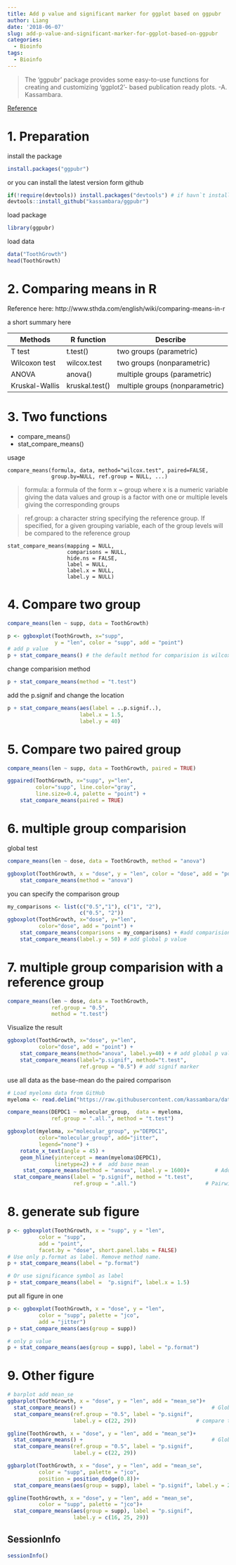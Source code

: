 ```yaml
---
title: Add p value and significant marker for ggplot based on ggpubr
author: Liang
date: '2018-06-07'
slug: add-p-value-and-significant-marker-for-ggplot-based-on-ggpubr
categories:
  - Bioinfo
tags:
  - Bioinfo
---
```


>The ‘ggpubr’ package provides some easy-to-use functions for creating and customizing ‘ggplot2’- based publication ready plots. -A. Kassambara.

[Reference](http://www.sthda.com/english/rpkgs/ggpubr)

# 1. Preparation

install the package

```r
install.packages("ggpubr")
```
or you can install the latest version form github 

```r
if(!require(devtools)) install.packages("devtools") # if havn`t install devtools before, install it first
devtools::install_github("kassambara/ggpubr")
```
load package 

```r
library(ggpubr)
```

load data

```r
data("ToothGrowth")
head(ToothGrowth)
```

# 2. Comparing means in R 

Reference here:
http://www.sthda.com/english/wiki/comparing-means-in-r


a short summary here

Methods | R function | Describe
-------|------------|----------
T test | t.test() | two groups (parametric)
Wilcoxon test | wilcox.test | two groups (nonparametric)
ANOVA | anova() | multiple groups (parametric)
Kruskal-Wallis | kruskal.test() | multiple groups (nonparametric)

# 3. Two functions 

* compare_means()
* stat_compare_means()

usage

```
compare_means(formula, data, method="wilcox.test", paired=FALSE, 
              group.by=NULL, ref.group = NULL, ...)
```

>formula: a formula of the form x ~ group where x is a numeric variable giving the data values and group is a factor with one or multiple levels giving the corresponding groups 

>ref.group: a character string specifying the reference group. If specified, for a given grouping variable, each of the group levels will be compared to the reference group

```
stat_compare_means(mapping = NULL, 
                   comparisons = NULL,
                   hide.ns = FALSE,
                   label = NULL,
                   label.x = NULL,
                   label.y = NULL)
```

# 4. Compare two group 

```r
compare_means(len ~ supp, data = ToothGrowth) 
```

```r
p <- ggboxplot(ToothGrowth, x="supp",
               y = "len", color = "supp", add = "point")
# add p value
p + stat_compare_means() # the default method for comparision is wilcox.test() 
```

change comparision method

```r
p + stat_compare_means(method = "t.test")
```

add the p.signif and change the location
```r
p + stat_compare_means(aes(label = ..p.signif..),
                       label.x = 1.5, 
                       label.y = 40)
```

# 5. Compare two paired group 

```r
compare_means(len ~ supp, data = ToothGrowth, paired = TRUE)

ggpaired(ToothGrowth, x="supp", y="len",
         color="supp", line.color="gray",
         line.size=0.4, palette = "point") + 
    stat_compare_means(paired = TRUE)
```

# 6. multiple group comparision 

global test 

```r
compare_means(len ~ dose, data = ToothGrowth, method = "anova")
```

```r
ggboxplot(ToothGrowth, x = "dose", y = "len", color = "dose", add = "point") + 
    stat_compare_means(method = "anova")
```

you can specify the comparison group

```r
my_comparisons <- list(c("0.5","1"), c("1", "2"),
                       c("0.5", "2"))
ggboxplot(ToothGrowth, x="dose", y="len",
          color="dose", add = "point") +
    stat_compare_means(comparisons = my_comparisons) + #add comparision group p value 
    stat_compare_means(label.y = 50) # add global p value 
```

# 7. multiple group comparision with a reference group 

```r
compare_means(len ~ dose, data = ToothGrowth,
              ref.group = "0.5", 
              method = "t.test")
```

Visualize the result 

```r
ggboxplot(ToothGrowth, x="dose", y="len",
          color="dose", add = "point") + 
    stat_compare_means(method="anova", label.y=40) + # add global p value 
    stat_compare_means(label="p.signif", method="t.test",
                       ref.group = "0.5") # add signif marker
```

use all data as the base-mean do the paired comparison

```r
# Load myeloma data from GitHub
myeloma <- read.delim("https://raw.githubusercontent.com/kassambara/data/master/myeloma.txt")

compare_means(DEPDC1 ~ molecular_group,  data = myeloma,
              ref.group = ".all.", method = "t.test")
```

```r
ggboxplot(myeloma, x="molecular_group", y="DEPDC1",
          color="molecular_group", add="jitter",
          legend="none") + 
    rotate_x_text(angle = 45) + 
    geom_hline(yintercept = mean(myeloma$DEPDC1),
               linetype=2) + #  add base mean
     stat_compare_means(method = "anova", label.y = 1600)+        # Add global annova p-value
  stat_compare_means(label = "p.signif", method = "t.test",
                     ref.group = ".all.")                      # Pairwise comparison against all
```

# 8. generate sub figure 

```r
p <- ggboxplot(ToothGrowth, x = "supp", y = "len",
          color = "supp",
          add = "point",
          facet.by = "dose", short.panel.labs = FALSE)
# Use only p.format as label. Remove method name.
p + stat_compare_means(label = "p.format")
```

```r
# Or use significance symbol as label
p + stat_compare_means(label =  "p.signif", label.x = 1.5)
```

put all figure in one

```r
p <- ggboxplot(ToothGrowth, x = "dose", y = "len",
          color = "supp", palette = "jco",
          add = "jitter")
p + stat_compare_means(aes(group = supp))
```

```r
# only p value 
p + stat_compare_means(aes(group = supp), label = "p.format")
```

# 9. Other figure 

```r
# barplot add mean_se
ggbarplot(ToothGrowth, x = "dose", y = "len", add = "mean_se")+
  stat_compare_means() +                                         # Global p-value
  stat_compare_means(ref.group = "0.5", label = "p.signif",
                     label.y = c(22, 29))                   # compare to ref.group
```

```r
ggline(ToothGrowth, x = "dose", y = "len", add = "mean_se")+
  stat_compare_means() +                                         # Global p-value
  stat_compare_means(ref.group = "0.5", label = "p.signif",
                     label.y = c(22, 29))  
```

```r
ggbarplot(ToothGrowth, x = "dose", y = "len", add = "mean_se",
          color = "supp", palette = "jco", 
          position = position_dodge(0.8))+
  stat_compare_means(aes(group = supp), label = "p.signif", label.y = 29)
```

```r
ggline(ToothGrowth, x = "dose", y = "len", add = "mean_se",
          color = "supp", palette = "jco")+
  stat_compare_means(aes(group = supp), label = "p.signif", 
                     label.y = c(16, 25, 29))
```

## SessionInfo

```r
sessionInfo()
```







